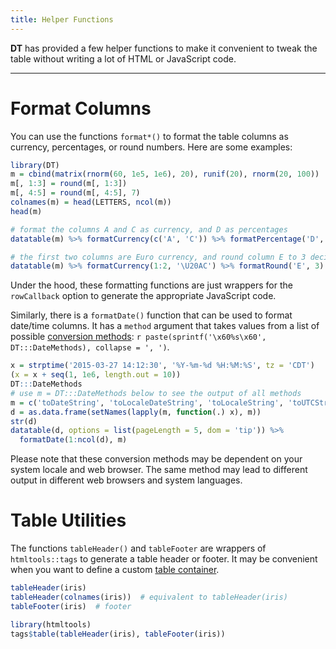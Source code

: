 ```yaml
---
title: Helper Functions
---
```


**DT** has provided a few helper functions to make it convenient to tweak the table without writing a lot of HTML or JavaScript code.

---

# Format Columns

You can use the functions `format*()` to format the table columns as currency, percentages, or round numbers. Here are some examples:

```r
library(DT)
m = cbind(matrix(rnorm(60, 1e5, 1e6), 20), runif(20), rnorm(20, 100))
m[, 1:3] = round(m[, 1:3])
m[, 4:5] = round(m[, 4:5], 7)
colnames(m) = head(LETTERS, ncol(m))
head(m)

# format the columns A and C as currency, and D as percentages
datatable(m) %>% formatCurrency(c('A', 'C')) %>% formatPercentage('D', 2)

# the first two columns are Euro currency, and round column E to 3 decimal places
datatable(m) %>% formatCurrency(1:2, '\U20AC') %>% formatRound('E', 3)
```

Under the hood, these formatting functions are just wrappers for the `rowCallback` option to generate the appropriate JavaScript code.

Similarly, there is a `formatDate()` function that can be used to format date/time columns. It has a `method` argument that takes values from a list of possible [conversion methods](http://mzl.la/1xGe99W): `r paste(sprintf('\x60%s\x60', DT:::DateMethods), collapse = ', ')`.

```r
x = strptime('2015-03-27 14:12:30', '%Y-%m-%d %H:%M:%S', tz = 'CDT')
(x = x + seq(1, 1e6, length.out = 10))
DT:::DateMethods
# use m = DT:::DateMethods below to see the output of all methods
m = c('toDateString', 'toLocaleDateString', 'toLocaleString', 'toUTCString')
d = as.data.frame(setNames(lapply(m, function(.) x), m))
str(d)
datatable(d, options = list(pageLength = 5, dom = 'tip')) %>%
  formatDate(1:ncol(d), m)
```

Please note that these conversion methods may be dependent on your system locale and web browser. The same method may lead to different output in different web browsers and system languages.

# Table Utilities

The functions `tableHeader()` and `tableFooter` are wrappers of `htmltools::tags` to generate a table header or footer. It may be convenient when you want to define a custom [table container](./).

```r
tableHeader(iris)
tableHeader(colnames(iris))  # equivalent to tableHeader(iris)
tableFooter(iris)  # footer

library(htmltools)
tags$table(tableHeader(iris), tableFooter(iris))
```
